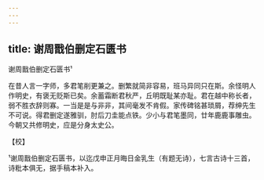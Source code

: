```yaml
---
---
---
```

title: 谢周戬伯删定石匮书
---



谢周戬伯删定石匮书¹





在昔人言一字师，多君笔削更兼之。删繁就简非容易，班马异同只在斯。余怪明人作明史，有褒无贬斯已矣。余蓄霜断君秋严，丘明既耻某亦耻。君在越中称长者，弱不胜衣辞则寡。一当是是与非非，其间毫发不肯假。家传碑铭甚琐屑，荐绅先生不可说。得君删定遂雅驯，肘后刀圭能点铁。少小与君笔墨同，廿年鹿鹿事雕虫。今朝又共修明史，应是分身太史公。

【校】

¹谢周戬伯删定石匮书，以迄戊申正月晦日金乳生（有题无诗），七言古诗十三首，诗粃本俱无，据手稿本补入。